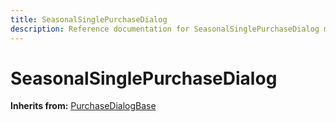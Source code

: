```yaml
---
title: SeasonalSinglePurchaseDialog
description: Reference documentation for SeasonalSinglePurchaseDialog meta class
---
```



# SeasonalSinglePurchaseDialog

**Inherits from:** [PurchaseDialogBase](/classes/purchasedialogbase)

<ClassDetails file="/db/classes/SeasonalSinglePurchaseDialog.6d38fb9abc4d.json" />
